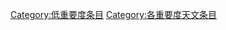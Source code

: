 {{cat more|WikiProject:天文}}
{{Articles by Importance|topic=天文|project=天文|format=toc}}
{{emptycat}}

[[Category:低重要度条目|Category:低重要度条目]]
[[Category:各重要度天文条目‎|Category:各重要度天文条目‎]]